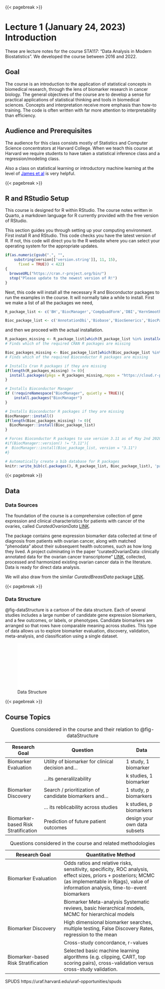{{< pagebreak >}}

# Lecture 1 (January 24, 2023) Introduction

These are lecture notes for the course STA117: "Data Analysis in Modern Biostatistics". We developed the course between 2016 and 2022.

## Goal

The course is an introduction to the application of statistical concepts in biomedical research, through the lens of biomarker research in cancer biology. The general objectives of the course are to develop a sense for practical applications of statistical thinking and tools in biomedical sciences. Concepts and interpretation receive more emphasis than how-to training. The code is often written with far more attention to interpretability than efficiency.

## Audience and Prerequisites

The audience for this class consists mostly of Statistics and Computer Science concentrators at Harvard College. When we teach this course at Harvard we require students to have taken a statistical inference class and a regression/modeling class.

Also a class on statistical learning or introductory machine learning at the level of [James et al](https://www.statlearning.com){style="color: blue"} is very helpful.

{{< pagebreak >}}

## R and RStudio Setup

This course is designed for R within RStudio. The course notes written in Quarto, a markdown language for R currently provided with the free version of RStudio.

This section guides you through setting up your computing environment. First install R and RStudio. This code checks you have the latest version of R. If not, this code will direct you to the R website where you can select your operating system for the appropriate updates.

```r
if(as.numeric(gsub(".", "",
    substring(version[['version.string']], 11, 15),
      fixed = TRUE)) < 422)
{
  browseURL("https://cran.r-project.org/bin/")
  stop("Please update to the newest version of R!")
}
```

Next, this code will install all the necessary R and Bioconductor packages to run the examples in the course. It will normally take a while to install. First we make a list of all the packages we need,

```r
R_package_list <- c('BH','BiocManager','CompQuadForm','DBI','KernSmooth','MASS','Matrix','R2WinBUGS','R2jags','R6','RCurl','ROCR','RSQLite','Rcpp','RcppEigen','SQUAREM','SuppDists','XML','abind','assertthat','base64enc','bit','bit64','bitops','blob','bookdown','boot','bootstrap','caTools','class','classInt','cli','clipr','coda','codetools','combinat','crayon','digest','dplyr','e1071','ellipsis','evaluate','fansi','fastmap','fdrtool','forcats','foreach','formatR','futile.logger','futile.options','gam','gdata','glue','gplots','gtools','haven','highr','hms','htmltools','httpuv','ipred','iterators','jsonlite','klaR','knitr','labelled','lambda.r','later','lattice','lava','lifecycle','lme4','locfit','logging','magrittr','markdown','matrixStats','memoise','meta','metafor','mime','miniUI','minqa','nloptr','nnet','numDeriv','pROC','pillar','pkgconfig','plogr','plyr','pracma','prodlim','promises','purrr','questionr','readr','renv','rjags','rlang','rmarkdown','rmeta','rstudioapi','shiny','snow','sourcetools','statmod','stringi','stringr','survival','survivalROC','tibble','tidyselect','tinytex','tidyverse','utf8','vctrs','xfun','xtable','yaml','ggplot2')

Bioc_package_list <- c('AnnotationDbi','Biobase','BiocGenerics','BiocParallel','IRanges','S4Vectors','affy','affyio','annotate','curatedOvarianData','curatedBreastData','edgeR','genefilter','impute','limma','preprocessCore','survcomp','sva','switchBox','zlibbioc')
```

and then we proceed with the actual installation.

```r
R_packages_missing <- R_package_list[which(R_package_list %in% installed.packages() == F)]
# Finds which of the required CRAN R packages are missing

Bioc_packages_missing <- Bioc_package_list[which(Bioc_package_list %in% installed.packages() == F)]
# Finds which of the required Bioconductor R packages are missing

# Installs Cran R packages if they are missing
if(length(R_packages_missing) != 0){
  install.packages(pkgs = R_packages_missing,repos = "https://cloud.r-project.org")
}

# Installs Bioconductor Manager
if (!requireNamespace("BiocManager", quietly = TRUE)){
    install.packages("BiocManager")
}

# Installs Bioconductor R packages if they are missing
BiocManager::install()
if(length(Bioc_packages_missing) != 0){
  BiocManager::install(Bioc_package_list)
}
```

```r
# Forces Bioconductor R packages to use version 3.11 as of May 2nd 2020.
#if(BiocManager::version() != "3.11"){
#  BiocManager::install(Bioc_package_list, version = "3.11")
#}
```

```r
# Automatically create a bib database for R packages
knitr::write_bib(c(.packages(), R_package_list, Bioc_package_list), 'packages.bib')
```

{{< pagebreak >}}

## Data

### Data Sources

The foundation of the course is a comprehensive collection of gene expression and clinical characteristics for patients with cancer of the ovaries, called *CuratedOvarianData* [LINK](http://bioconductor.org/packages/release/data/experiment/html/curatedOvarianData.html).

The package contains gene expression biomarker data collected at time of diagnosis from patients with ovarian cancer, along with matched "phenodata" about their subsequent health outcomes, such as how long they lived. A project culminating in the paper "curatedOvarianData: clinically annotated data for the ovarian cancer transcriptome" [LINK](https://doi.org/10.1093/database/bat013), collected, processed and harmonized existing ovarian cancer data in the literature. Data is ready for direct data analysis.

We will also draw from the similar *CuratedBreastData* package [LINK](https://www.bioconductor.org/packages/release/data/experiment/html/curatedBreastData.html).

{{< pagebreak >}}

### Data Structure

@fig-dataStructure is a cartoon of the data structure. Each of several studies includes a large number of candidate gene expression biomarkers, and a few outcomes, or labels, or phenotypes. Candidate biomarkers are arranged so that rows have comparable meaning across studies. This type of data allows us to explore biomarker evaluation, discovery, validation, meta-analysis, and classification using a single dataset.

![Data Structure](Figures/DataStructure.pdf){#fig-dataStructure}

{{< pagebreak >}}

## Course Topics

| Research Goal                       | Question                                               | Data                         |
|-----------------|--------------------------------------|-----------------|
| Biomarker Evaluation                | Utility of biomarker for clinical decision and...      | 1 study, 1 biomarker         |
|                                     | ...its generalilzability                               | k studies, 1 biomarker       |
| Biomarker Discovery                 | Search / prioritization of candidate biomarkers and... | 1 study, p biomarkers        |
|                                     | ... its reblicability across studies                   | k studies, p biomarkers      |
| Biomarker-based Risk Stratification | Prediction of future patient outcomes                  | design your own data subsets |

: Questions considered in the course and their relation to @fig-dataStructure


| Research Goal                       | Quantitative Method                                                                                                                                                                                  |
|--------------------------|----------------------------------------------|
| Biomarker Evaluation                | Odds ratios and relative risks, sensitivity, specificity, ROC analysis, effect sizes, priors + posteriors; MCMC (as implementable in Rjags), value of information analysis, time-to-event biomarkers |
|                                     | Biomarker Meta-analysis Systematic reviews, basic hierarchical models, MCMC for hierarchical models                                                                                                  |
| Biomarker Discovery                 | High dimensional biomarker searches, multiple testing, False Discovery Rates, regression to the mean                                                                                                 |
|                                     | Cross-study concordance, r-values                                                                                                                                                                    |
| Biomarker-based Risk Stratification | Selected basic machine learning algorithms (e.g. clipping, CART, top scoring pairs), cross-validation versus cross-study validation.                                                                 |

: Questions considered in the course and related methodologies

SPUDS
https://uraf.harvard.edu/uraf-opportunities/spuds

